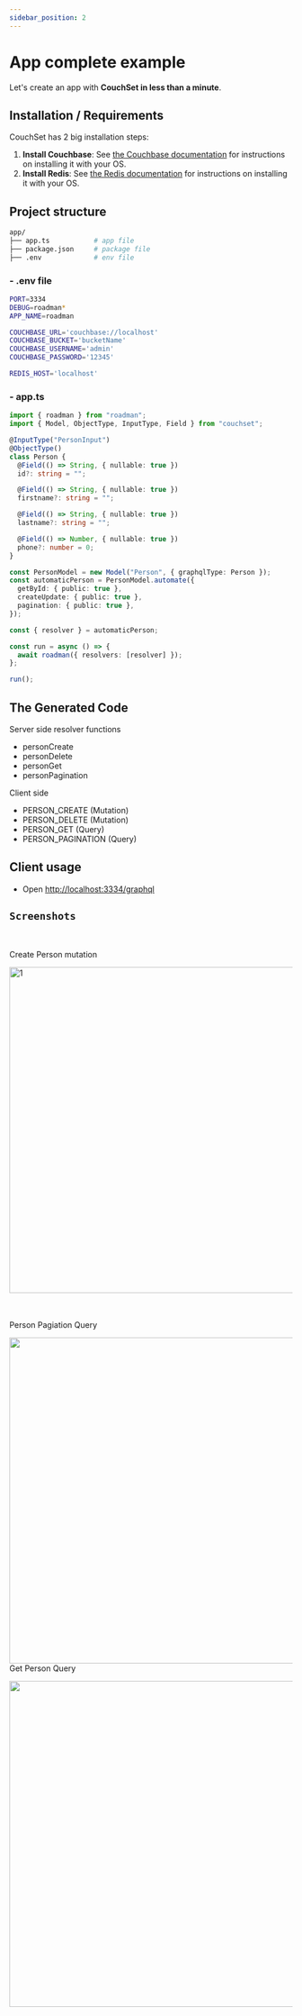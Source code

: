 ```yaml
---
sidebar_position: 2
---
```


# App complete example

Let's create an app with **CouchSet in less than a minute**.

## Installation / Requirements

CouchSet has 2 big installation steps:

1. **Install Couchbase**: See [the Couchbase documentation](https://www.couchbase.com/downloads?ref=couchset.org&utm_source=couchset&utm_medium=docs) for instructions on installing it with your OS.
2. **Install Redis**: See [the Redis documentation](https://redis.io/download?ref=couchset.org&utm_source=couchset&utm_medium=docs) for instructions on installing it with your OS.

## Project structure

```sh
app/
├── app.ts           # app file
├── package.json     # package file
├── .env             # env file
```

### - .env file

```sh
PORT=3334
DEBUG=roadman*
APP_NAME=roadman

COUCHBASE_URL='couchbase://localhost'
COUCHBASE_BUCKET='bucketName'
COUCHBASE_USERNAME='admin'
COUCHBASE_PASSWORD='12345'

REDIS_HOST='localhost'
```

### - app.ts

```ts
import { roadman } from "roadman";
import { Model, ObjectType, InputType, Field } from "couchset";

@InputType("PersonInput")
@ObjectType()
class Person {
  @Field(() => String, { nullable: true })
  id?: string = "";

  @Field(() => String, { nullable: true })
  firstname?: string = "";

  @Field(() => String, { nullable: true })
  lastname?: string = "";

  @Field(() => Number, { nullable: true })
  phone?: number = 0;
}

const PersonModel = new Model("Person", { graphqlType: Person });
const automaticPerson = PersonModel.automate({
  getById: { public: true },
  createUpdate: { public: true },
  pagination: { public: true },
});

const { resolver } = automaticPerson;

const run = async () => {
  await roadman({ resolvers: [resolver] });
};

run();
```

## The Generated Code

Server side resolver functions

- personCreate
- personDelete
- personGet
- personPagination

Client side

- PERSON_CREATE (Mutation)
- PERSON_DELETE (Mutation)
- PERSON_GET (Query)
- PERSON_PAGINATION (Query)

## Client usage

- Open [http://localhost:3334/graphql](http://localhost:3334/graphql)

## `Screenshots`

<div style={{ display: "flex", flexDirection: "column", alignItems: "center" }}>
  <br/>
  <p>Create Person mutation</p>
 <img src="/img/personCreate.png"  alt="1" width="579px"  />

 <br/>
 <br/>
 <br/>
  <p>Person Pagiation Query</p>
 <img src="/img/personPagination.png" align="right" width="579px" /> 

<br/>
<br/>
<br/>
 <p>Get Person Query</p>
 <img src="/img/personGet.png" align="right" width="579px" /> 
</div>
